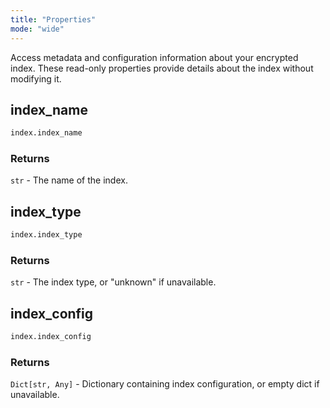 ```yaml
---
title: "Properties"
mode: "wide"
---
```


Access metadata and configuration information about your encrypted index. These read-only properties provide details about the index without modifying it.

## index_name

```python
index.index_name
```

### Returns

`str` - The name of the index.

## index_type

```python
index.index_type
```

### Returns

`str` - The index type, or "unknown" if unavailable.

## index_config

```python
index.index_config
```

### Returns

`Dict[str, Any]` - Dictionary containing index configuration, or empty dict if unavailable.